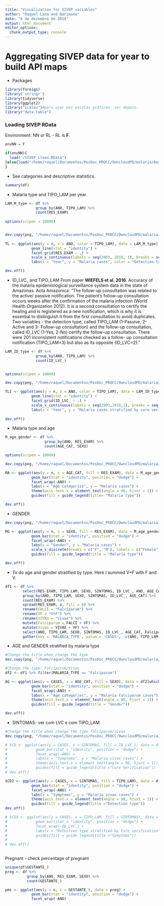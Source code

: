 ```yaml
---
title: "Visualization for SIVEP variables"
author: "Raquel Lana and Narimane"
date: "6 de dezembro de 2018"
output: html_document
editor_options: 
  chunk_output_type: console
---
```


# Aggregating SIVEP data for year to build API maps

- Packages
```r
library(foreign)
library('stringr')
library(tidyverse)
library(ggplot2)
library("scales")#para usar nas escalas gráficas- ver depois.
library("data.table")

```

### Loading SIVEP RData
Environment: NN or RL - RL is **F**.
```r
envNN = F

if(envNN){
  load("/SIVEP_clean.RData")
}else{load("/home/raquel/Documentos/PosDoc_PROCC/OwncloudPD/malaria/AnalisesRaquel/Pasteur/SIVEP_clean.RData")
}

```

- See categories and descriptive statistics.
```r
summary(df)

```


- Malaria type and TIPO_LAM per year.
```r
LAM_M_type <- df %>%
              group_by(ANO, TIPO_LAM) %>%
              count(RES_EXAM)  
              
options(scipen = 10000)


dev.copy(png, "/home/raquel/Documentos/PosDoc_PROCC/OwncloudPD/malaria/AnalisesRaquel/Pasteur/Plots_results/MalariaType_DetectionType", width = 800, height = 900, units = "px", pointsize = 12, res = 100)
    
TL <- ggplot(aes(y = n, x = ANO, color = TIPO_LAM), data = LAM_M_type) +
            geom_line(stat = "identity") +
            facet_grid(RES_EXAM ~ .) +
            scale_x_continuous(labels = seq(2003, 2018, 1), breaks = seq(2003, 2018, 1)) +
            labs(x = "Year", y = "Malaria cases", color = "Detection type") 

dev.off()

```


- ID_LVC_ and TIPO_LAM
From paper **WIEFELS et al. 2016**. Accuracy of the malaria epidemiological surveillance system data in the state of Amazonas. Acta Amazonica:
"The follow-up consultation was related to the active/ passive notification. The patient’s follow-up consultation occurs weeks after the confirmation of the malaria infection (World Health Organization 2012). It is a second consultation to certify the healing and is registered as a new notification, which is why it is essential to distinguish it from the first consultation to avoid duplicates. Two variables - the detection type, called TIPO_LAM (1-Passive, 2-Active and 3- Follow-up consultation) and the follow-up consultation, called ID_LVC (1-Yes, 2-No) certify the follow-up consultation. There were 201 inconsistent notifications checked as a follow- up consultation notification (TIPO_LAM=3) but also as its opposite (ID_LVC=2)."
```r
LAM_ID_type <- df %>%
              group_by(ANO, TIPO_LAM) %>%
              count(ID_LVC_)  
              

options(scipen = 10000)

dev.copy(png, "/home/raquel/Documentos/PosDoc_PROCC/OwncloudPD/malaria/AnalisesRaquel/Pasteur/Plots_results/DetectionType_LVC", width = 800, height = 900, units = "px", pointsize = 12, res = 100)

TLI <- ggplot(aes(y = n, x = ANO, color = TIPO_LAM), data = LAM_ID_type) +
            geom_line(stat = "identity") +
            facet_grid(ID_LVC_ ~ .) +
            scale_x_continuous(labels = seq(2003,2018,1), breaks = seq(2003,2018,1)) +
            labs(x = "Year", y = "Malaria cases stratified by cure verification", color = "Detection type")
        
dev.off()

```

- Malaria type and age
```r
M_age_gender <- df %>%
                  group_by(ANO, RES_EXAM) %>%
                  count(AGE_CAT, SEXO)

options(scipen = 10000)

dev.copy(png, "/home/raquel/Documentos/PosDoc_PROCC/OwncloudPD/malaria/AnalisesRaquel/Pasteur/Plots_results/AgeCategories_MalariaType", width = 1100, height = 1000, units = "px", pointsize = 12, res = 100)

MA <- ggplot(aes(y = n, x = AGE_CAT, fill = RES_EXAM), data = M_age_gender[which(M_age_gender$SEXO == "F" | M_age_gender$SEXO == "M"),]) +
            geom_bar(stat = "identity", position = "dodge") +
            facet_wrap(~ANO) +
            labs(x = "Age Categories", y = "Malaria cases") +
            theme(axis.text.x = element_text(angle = 90, hjust = 1)) +
            guides(fill = guide_legend(title= "Malaria type")) 

dev.off()

```

- GENDER
```r
dev.copy(png, "/home/raquel/Documentos/PosDoc_PROCC/OwncloudPD/malaria/AnalisesRaquel/Pasteur/Plots_results/Gender_MalariaType", width = 1100, height = 1000, units = "px", pointsize = 12, res = 100)

MG <- ggplot(aes(y = n, x = SEXO, fill = RES_EXAM), data = M_age_gender[which(M_age_gender$SEXO == "F" | M_age_gender$SEXO == "M"),]) +
            geom_bar(stat = "identity", position = "dodge") +
            facet_wrap(~ANO) +
            labs(x = "Gender", y = "Malaria cases") +
            scale_x_discrete(breaks = c("F", "M"), labels = c("Female", "Male")) +
            guides(fill = guide_legend(title = "Malaria type")) 

dev.off()

```

- To do age and gender stratified by type. Here I summed V+F with F and V. 
```r
df1 <- df %>%
        select(RES_EXAM, TIPO_LAM, SEXO, SINTOMAS, ID_LVC_, ANO, AGE_CAT) %>%
        group_by(ANO, TIPO_LAM, SEXO, SINTOMAS, ID_LVC_, AGE_CAT) %>%
        count(RES_EXAM) %>%
        spread(RES_EXAM, n, fill = 0) %>%
        rename(FALCI = "Falciparum") %>%
        rename(VF = "V+F") %>%
        rename(VIVAX = "Vivax") %>%
        mutate(Falciparum = FALCI + VF) %>%
        mutate(Vivax = VIVAX + VF) %>%
        select(ANO, TIPO_LAM, SEXO, SINTOMAS, ID_LVC_, AGE_CAT, Falciparum, Vivax) %>%
        gather(key = 'MALARIA_TYPE', value = 'CASES', -c(ANO, TIPO_LAM, SEXO, SINTOMAS, ID_LVC_, AGE_CAT))

```


- AGE and GENDER stratified by malaria type
```r
#Change the title when change the type
dev.copy(png, "/home/raquel/Documentos/PosDoc_PROCC/OwncloudPD/malaria/AnalisesRaquel/Pasteur/Plots_results/AgeCategory_Gender_Falciparum", width = 1100, height = 1000, units = "px", pointsize = 12, res = 100)

#Change the type: Falciparum/Vivax
df2 <- df1 %>% filter(MALARIA_TYPE == "Falciparum")

AG <- ggplot(aes(y = CASES, x = AGE_CAT, fill = SEXO), data = df2[which(df2$SEXO == "F" | df2$SEXO == "M"),]) +
            geom_bar(stat = "identity", position = "dodge") +
            facet_wrap(~ANO) +
            labs(x = "Age categories", y = "Malaria falciparum cases") + #Change to vivax/falciparum
            theme(axis.text.x = element_text(angle = 90, hjust = 1)) +
            guides(fill = guide_legend(title = "Gender")) 

dev.off()

```


- SINTOMAS- ver com LVC e com TIPO_LAM
```r
#Change the title when change the type falciparum/vivax
dev.copy(png, "/home/raquel/Documentos/PosDoc_PROCC/OwncloudPD/malaria/AnalisesRaquel/Pasteur/Plots_results/Symptoms_DetectionType_Vivax", width = 1100, height = 1000, units = "px", pointsize = 12, res = 100)

# SCD <- ggplot(aes(y = CASES, x = SINTOMAS, fill = ID_LVC_), data = df1[df1$MALARIA_TYPE == "Vivax",]) +
#             geom_bar(stat = "identity", position = "dodge") +
#             facet_wrap(~ANO) +
#             labs(x = "Symptoms", y = "Malaria vivax cases") +
#             theme(axis.text.x = element_text(angle = 90, hjust = 1)) +
#             guides(fill = guide_legend(title ="Cure Verification"))
# dev.off()

SCD2 <- ggplot(aes(y = CASES, x = SINTOMAS, fill = TIPO_LAM), data = df1[df1$MALARIA_TYPE == "Vivax",]) +
            geom_bar(stat = "identity", position = "dodge") +
            facet_wrap(~ANO) +
            labs(x = "Symptoms", y = "Malaria vivax cases") +
            theme(axis.text.x = element_text(angle = 90, hjust = 1)) +
            guides(fill = guide_legend(title ="Detection type"))
dev.off()

# SCD3 <- ggplot(aes(y = CASES, x = TIPO_LAM, fill = SINTOMAS), data = df1[df1$MALARIA_TYPE == "Falciparum",]) +
#             geom_bar(stat = "identity", position = "dodge") +
#             facet_wrap(~ID_LVC_) +
#             labs(x = "Detection type stratified by Cure verification", y = "Malaria falciparum cases") +
#             guides(fill = guide_legend(title ="Symptoms"))
# 
# dev.off()
            
```

Pregnant - check percentage of pregnant
```r
unique(df$GESTANTE_)
preg <- df %>%
          group_by(ANO, RES_EXAM, SEXO) %>%
          count(GESTANTE_)

pms <- ggplot(aes(y = n, x = GESTANTE_), data = preg) +
            geom_bar(stat = "identity", position = "dodge") +
            facet_wrap(~ANO) 
         
  
```








